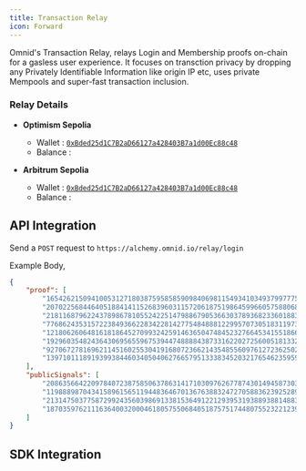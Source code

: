 ```yaml
---
title: Transaction Relay
icon: Forward
---
```



Omnid's Transaction Relay, relays Login and Membership proofs on-chain for a gasless user experience.
It focuses on transction privacy by dropping any Privately Identifiable Information like origin IP etc, uses private Mempools and super-fast transaction inclusion.

### Relay Details

- **Optimism Sepolia**
  - Wallet : [`0xBded25d1C7B2aD66127a428403B7a1d00Ec88c48`](https://sepolia-optimism.etherscan.io/address/0xBded25d1C7B2aD66127a428403B7a1d00Ec88c48)
  - Balance : <Balance network="op" address="0xBded25d1C7B2aD66127a428403B7a1d00Ec88c48" />

- **Arbitrum Sepolia**
  - Wallet : [`0xBded25d1C7B2aD66127a428403B7a1d00Ec88c48`](https://sepolia.arbiscan.io/address/0xBded25d1C7B2aD66127a428403B7a1d00Ec88c48)
  - Balance : <Balance network="arb" address="0xBded25d1C7B2aD66127a428403B7a1d00Ec88c48" />

## API Integration

Send a `POST` request to `https://alchemy.omnid.io/relay/login`

Example Body,
```json
{
    "proof": [
        "16542621509410053127180387595858590984069811549341034937997775421926834748020",
        "20702256844640518841411526839603115720618751986459966057588068773690912905714",
        "21811687962243789867810552422514798867905366303789368233601883705941622297142",
        "7768624353157223849366228342281427754848881229957073051831197309450597677814",
        "12180626064816181864527099324259146365047484523276645341551866903820338222938",
        "19296035482436430695655967539447488884387331622027256005181332896174520709126",
        "9270672781696211451602553041916807236621435485560976127236250211460439091332",
        "13971011189193993844603405040627665795133383452032176546235959148967822825566"
    ],
    "publicSignals": [
        "20863566422097840723875850637863141710309762677874301494587303648930032009190",
        "11988898704341589615651194483646701367638832472705883623925289677484196905814",
        "21314750377587299243560398691338153649122129395319388938814883722875975462",
        "187035976211163640032000461805755068405187575174480755232212391996596767257"
    ]
}
```



## SDK Integration
